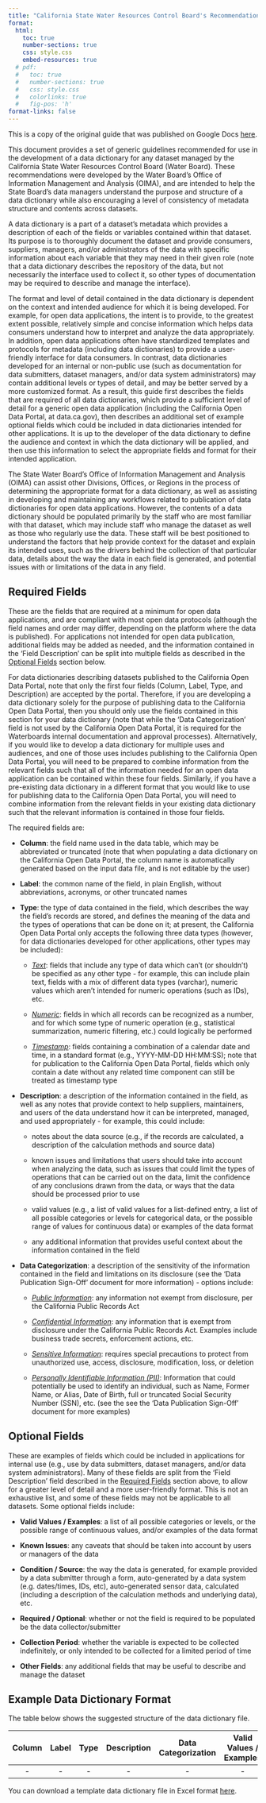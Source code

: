 ```yaml
---
title: "California State Water Resources Control Board's Recommendations and Guidelines for Data Dictionary Development"
format:
  html:
    toc: true
    number-sections: true
    css: style.css
    embed-resources: true
  # pdf:
  #   toc: true
  #   number-sections: true
  #   css: style.css
  #   colorlinks: true
  #   fig-pos: 'h'
format-links: false
---
```


::: callout-note
This is a copy of the original guide that was published on Google Docs [here](https://docs.google.com/document/d/1GMD9CplnCgX723ot3yOLkXVnuexZdO2X00VLInidiws/edit?tab=t.0#heading=h.lcji112b1gb9).
:::

This document provides a set of generic guidelines recommended for use in the development of a data dictionary for any dataset managed by the California State Water Resources Control Board (Water Board). These recommendations were developed by the Water Board’s Office of Information Management and Analysis (OIMA), and are intended to help the State Board’s data managers understand the purpose and structure of a data dictionary while also encouraging a level of consistency of metadata structure and contents across datasets.

A data dictionary is a part of a dataset’s metadata which provides a description of each of the fields or variables contained within that dataset. Its purpose is to thoroughly document the dataset and provide consumers, suppliers, managers, and/or administrators of the data with specific information about each variable that they may need in their given role (note that a data dictionary describes the repository of the data, but not necessarily the interface used to collect it, so other types of documentation may be required to describe and manage the interface).

The format and level of detail contained in the data dictionary is dependent on the context and intended audience for which it is being developed. For example, for open data applications, the intent is to provide, to the greatest extent possible, relatively simple and concise information which helps data consumers understand how to interpret and analyze the data appropriately. In addition, open data applications often have standardized templates and protocols for metadata (including data dictionaries) to provide a user-friendly interface for data consumers. In contrast, data dictionaries developed for an internal or non-public use (such as documentation for data submitters, dataset managers, and/or data system administrators) may contain additional levels or types of detail, and may be better served by a more customized format. As a result, this guide first describes the fields that are required of all data dictionaries, which provide a sufficient level of detail for a generic open data application (including the California Open Data Portal, at data.ca.gov), then describes an additional set of example optional fields which could be included in data dictionaries intended for other applications. It is up to the developer of the data dictionary to define the audience and context in which the data dictionary will be applied, and then use this information to select the appropriate fields and format for their intended application.

The State Water Board’s Office of Information Management and Analysis (OIMA) can assist other Divisions, Offices, or Regions in the process of determining the appropriate format for a data dictionary, as well as assisting in developing and maintaining any workflows related to publication of data dictionaries for open data applications. However, the contents of a data dictionary should be populated primarily by the staff who are most familiar with that dataset, which may include staff who manage the dataset as well as those who regularly use the data. These staff will be best positioned to understand the factors that help provide context for the dataset and explain its intended uses, such as the drivers behind the collection of that particular data, details about the way the data in each field is generated, and potential issues with or limitations of the data in any field.

## Required Fields

These are the fields that are required at a minimum for open data applications, and are compliant with most open data protocols (although the field names and order may differ, depending on the platform where the data is published). For applications not intended for open data publication, additional fields may be added as needed, and the information contained in the ‘Field Description’ can be split into multiple fields as described in the [Optional Fields] section below.

For data dictionaries describing datasets published to the California Open Data Portal, note that only the first four fields (Column, Label, Type, and Description) are accepted by the portal. Therefore, if you are developing a data dictionary solely for the purpose of publishing data to the California Open Data Portal, then you should only use the fields contained in this section for your data dictionary (note that while the ‘Data Categorization’ field is not used by the California Open Data Portal, it is required for the Waterboards internal documentation and approval processes). Alternatively, if you would like to develop a data dictionary for multiple uses and audiences, and one of those uses includes publishing to the California Open Data Portal, you will need to be prepared to combine information from the relevant fields such that all of the information needed for an open data application can be contained within these four fields. Similarly, if you have a pre-existing data dictionary in a different format that you would like to use for publishing data to the California Open Data Portal, you will need to combine information from the relevant fields in your existing data dictionary such that the relevant information is contained in those four fields.

The required fields are:

-   **Column**: the field name used in the data table, which may be abbreviated or truncated (note that when populating a data dictionary on the California Open Data Portal, the column name is automatically generated based on the input data file, and is not editable by the user)

-   **Label**: the common name of the field, in plain English, without abbreviations, acronyms, or other truncated names

-   **Type**: the type of data contained in the field, which describes the way the field’s records are stored, and defines the meaning of the data and the types of operations that can be done on it; at present, the California Open Data Portal only accepts the following three data types (however, for data dictionaries developed for other applications, other types may be included):

    -   [*Text*]{.underline}: fields that include any type of data which can’t (or shouldn’t) be specified as any other type - for example, this can include plain text, fields with a mix of different data types (varchar), numeric values which aren’t intended for numeric operations (such as IDs), etc.

    -   [*Numeric*]{.underline}: fields in which all records can be recognized as a number, and for which some type of numeric operation (e.g., statistical summarization, numeric filtering, etc.) could logically be performed

    -   [*Timestamp*]{.underline}: fields containing a combination of a calendar date and time, in a standard format (e.g., YYYY-MM-DD HH:MM:SS); note that for publication to the California Open Data Portal, fields which only contain a date without any related time component can still be treated as timestamp type

-   **Description**: a description of the information contained in the field, as well as any notes that provide context to help suppliers, maintainers, and users of the data understand how it can be interpreted, managed, and used appropriately - for example, this could include:

    -   notes about the data source (e.g., if the records are calculated, a description of the calculation methods and source data)

    -   known issues and limitations that users should take into account when analyzing the data, such as issues that could limit the types of operations that can be carried out on the data, limit the confidence of any conclusions drawn from the data, or ways that the data should be processed prior to use

    -   valid values (e.g., a list of valid values for a list-defined entry, a list of all possible categories or levels for categorical data, or the possible range of values for continuous data) or examples of the data format

    -   any additional information that provides useful context about the information contained in the field

-   **Data Categorization**: a description of the sensitivity of the information contained in the field and limitations on its disclosure (see the ‘Data Publication Sign-Off’ document for more information) - options include:

    -   [*Public Information*]{.underline}: any information not exempt from disclosure, per the California Public Records Act

    -   [*Confidential Information*]{.underline}: any information that is exempt from disclosure under the California Public Records Act. Examples include business trade secrets, enforcement actions, etc.

    -   [*Sensitive Information*]{.underline}: requires special precautions to protect from unauthorized use, access, disclosure, modification, loss, or deletion

    -   [*Personally Identifiable Information (PII)*]{.underline}: Information that could potentially be used to identify an individual, such as Name, Former Name, or Alias, Date of Birth, full or truncated Social Security Number (SSN), etc. (see the see the ‘Data Publication Sign-Off’ document for more examples)

## Optional Fields

These are examples of fields which could be included in applications for internal use (e.g., use by data submitters, dataset managers, and/or data system administrators). Many of these fields are split from the ‘Field Description’ field described in the [Required Fields] section above, to allow for a greater level of detail and a more user-friendly format. This is not an exhaustive list, and some of these fields may not be applicable to all datasets. Some optional fields include:

-   **Valid Values / Examples**: a list of all possible categories or levels, or the possible range of continuous values, and/or examples of the data format

-   **Known Issues**: any caveats that should be taken into account by users or managers of the data

-   **Condition / Source**: the way the data is generated, for example provided by a data submitter through a form, auto-generated by a data system (e.g. dates/times, IDs, etc), auto-generated sensor data, calculated (including a description of the calculation methods and underlying data), etc.

-   **Required / Optional**: whether or not the field is required to be populated be the data collector/submitter

-   **Collection Period**: whether the variable is expected to be collected indefinitely, or only intended to be collected for a limited period of time

-   **Other Fields**: any additional fields that may be useful to describe and manage the dataset

## Example Data Dictionary Format

The table below shows the suggested structure of the data dictionary file.

| Column | Label | Type | Description | Data Categorization | Valid Values / Examples | Known Issues | Condition / Source | Required / Optional | Collection Period | \<Other Fields\> |
|:-----:|:-----:|:-----:|:-----:|:-----:|:-----:|:-----:|:-----:|:-----:|:-----:|:-----:|
| \- | \- | \- | \- | \- | \- | \- | \- | \- | \- | \- |

You can download a template data dictionary file in Excel format [here](https://github.com/daltare/CA-Data-Portal-Uploads/raw/refs/heads/main/publishing-guide/CA_Water_Board_Data_Dictionary_Template.xlsx).
